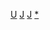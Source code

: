 {{asbox
|name=Template:Juni-stub
|subject=與[[中學]]相關的
|image=Graduation hat.svg
|category=中學小作品}}<noinclude>
[[Category:文化模板|U]]
[[Category:教育小作品模板|J]]
[[Category:組織小作品模板|J]]
[[Category:中學小作品|*]]
</noinclude>